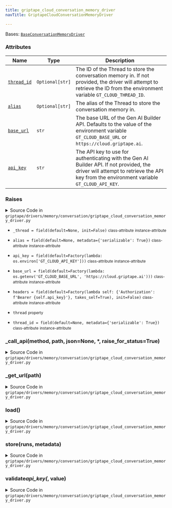 ```yaml
---
title: griptape_cloud_conversation_memory_driver
navTitle: GriptapeCloudConversationMemoryDriver

---
```


<span id="griptape.drivers.memory.conversation.griptape_cloud_conversation_memory_driver.GriptapeCloudConversationMemoryDriver"></span>

Bases:
 [`BaseConversationMemoryDriver`](./#griptape.drivers.memory.conversation.BaseConversationMemoryDriver "BaseConversationMemoryDriver (griptape.drivers.memory.conversation.BaseConversationMemoryDriver)")

### Attributes

| Name                                                                                                                                                                                                                                                                                                                                                                                                                                                                                                                                         | Type            | Description                                                                                                                                                                                |
| -------------------------------------------------------------------------------------------------------------------------------------------------------------------------------------------------------------------------------------------------------------------------------------------------------------------------------------------------------------------------------------------------------------------------------------------------------------------------------------------------------------------------------------------- | --------------- | ------------------------------------------------------------------------------------------------------------------------------------------------------------------------------------------ |
| <a href="griptape_cloud_conversation_memory_driver.mdx#griptape.drivers.memory.conversation.griptape_cloud_conversation_memory_driver.GriptapeCloudConversationMemoryDriver.thread_id" title="thread_id = field(default=None, metadata={'serializable': True})           class-attribute       instance-attribute    (griptape.drivers.memory.conversation.griptape_cloud_conversation_memory_driver.GriptapeCloudConversationMemoryDriver.thread_id)"><code class="language-python">thread_id</code></a>                                    | `Optional[str]` | The ID of the Thread to store the conversation memory in. If not provided, the driver will attempt to retrieve the ID from the environment variable `GT_CLOUD_THREAD_ID`.<br/>             |
| <a href="griptape_cloud_conversation_memory_driver.mdx#griptape.drivers.memory.conversation.griptape_cloud_conversation_memory_driver.GriptapeCloudConversationMemoryDriver.alias" title="alias = field(default=None, metadata={'serializable': True})           class-attribute       instance-attribute    (griptape.drivers.memory.conversation.griptape_cloud_conversation_memory_driver.GriptapeCloudConversationMemoryDriver.alias)"><code class="language-python">alias</code></a>                                                    | `Optional[str]` | The alias of the Thread to store the conversation memory in.<br/>                                                                                                                          |
| <a href="griptape_cloud_conversation_memory_driver.mdx#griptape.drivers.memory.conversation.griptape_cloud_conversation_memory_driver.GriptapeCloudConversationMemoryDriver.base_url" title="base_url = field(default=Factory(lambda: os.getenv('GT_CLOUD_BASE_URL', 'https://cloud.griptape.ai')))           class-attribute       instance-attribute    (griptape.drivers.memory.conversation.griptape_cloud_conversation_memory_driver.GriptapeCloudConversationMemoryDriver.base_url)"><code class="language-python">base_url</code></a> | `str`           | The base URL of the Gen AI Builder API. Defaults to the value of the environment variable `GT_CLOUD_BASE_URL` or `https://cloud.griptape.ai`.<br/>                                         |
| <a href="griptape_cloud_conversation_memory_driver.mdx#griptape.drivers.memory.conversation.griptape_cloud_conversation_memory_driver.GriptapeCloudConversationMemoryDriver.api_key" title="api_key = field(default=Factory(lambda: os.environ['GT_CLOUD_API_KEY']))           class-attribute       instance-attribute    (griptape.drivers.memory.conversation.griptape_cloud_conversation_memory_driver.GriptapeCloudConversationMemoryDriver.api_key)"><code class="language-python">api_key</code></a>                                  | `str`           | The API key to use for authenticating with the Gen AI Builder API. If not provided, the driver will attempt to retrieve the API key from the environment variable `GT_CLOUD_API_KEY`.<br/> |

### Raises

<details><summary>Source Code in <code>griptape&#47;drivers&#47;memory&#47;conversation&#47;griptape_cloud_conversation_memory_driver.py</code></summary>

```python
@define(kw_only=True)
class GriptapeCloudConversationMemoryDriver(BaseConversationMemoryDriver):
    """A driver for storing conversation memory in the Gen AI Builder.

    Attributes:
        thread_id: The ID of the Thread to store the conversation memory in. If not provided, the driver will attempt to
            retrieve the ID from the environment variable `GT_CLOUD_THREAD_ID`.
        alias: The alias of the Thread to store the conversation memory in.
        base_url: The base URL of the Gen AI Builder API. Defaults to the value of the environment variable
            `GT_CLOUD_BASE_URL` or `https://cloud.griptape.ai`.
        api_key: The API key to use for authenticating with the Gen AI Builder API. If not provided, the driver will
            attempt to retrieve the API key from the environment variable `GT_CLOUD_API_KEY`.

    Raises:
        ValueError: If `api_key` is not provided.
    """

    thread_id: Optional[str] = field(
        default=None,
        metadata={"serializable": True},
    )
    alias: Optional[str] = field(
        default=None,
        metadata={"serializable": True},
    )
    base_url: str = field(
        default=Factory(lambda: os.getenv("GT_CLOUD_BASE_URL", "https://cloud.griptape.ai")),
    )
    api_key: str = field(default=Factory(lambda: os.environ["GT_CLOUD_API_KEY"]))
    headers: dict = field(
        default=Factory(lambda self: {"Authorization": f"Bearer {self.api_key}"}, takes_self=True),
        init=False,
    )
    _thread: Optional[dict] = field(default=None, init=False)

    @api_key.validator  # pyright: ignore[reportAttributeAccessIssue]
    def validate_api_key(self, _: Attribute, value: Optional[str]) -> str:
        if value is None:
            raise ValueError(f"{self.__class__.__name__} requires an API key")
        return value

    @property
    def thread(self) -> dict:
        """Try to get the Thread by ID, alias, or create a new one."""
        if self._thread is None:
            thread = None
            if self.thread_id is None:
                self.thread_id = os.getenv("GT_CLOUD_THREAD_ID")

            if self.thread_id is not None:
                res = self._call_api("get", f"/threads/{self.thread_id}", raise_for_status=False)
                if res.status_code == 200:
                    thread = res.json()

            # use name as 'alias' to get thread
            if thread is None and self.alias is not None:
                res = self._call_api("get", f"/threads?alias={self.alias}").json()
                if res.get("threads"):
                    thread = res["threads"][0]
                    self.thread_id = thread.get("thread_id")

            # no thread by name or thread_id
            if thread is None:
                data = {"name": uuid.uuid4().hex} if self.alias is None else {"name": self.alias, "alias": self.alias}
                thread = self._call_api("post", "/threads", data).json()
                self.thread_id = thread["thread_id"]
                self.alias = thread.get("alias")

            self._thread = thread

        return self._thread  # pyright: ignore[reportReturnType]

    def store(self, runs: list[Run], metadata: dict[str, Any]) -> None:
        # serialize the run artifacts to json strings
        messages = [
            dict_merge(
                {
                    "input": run.input.to_json(),
                    "output": run.output.to_json(),
                    "metadata": {"run_id": run.id},
                },
                run.meta,
            )
            for run in runs
        ]

        body = dict_merge(
            {
                "messages": messages,
            },
            metadata,
        )

        # patch the Thread with the new messages and metadata
        # all old Messages are replaced with the new ones
        thread_id = self.thread["thread_id"] if self.thread_id is None else self.thread_id
        self._call_api("patch", f"/threads/{thread_id}", body)
        self._thread = None

    def load(self) -> tuple[list[Run], dict[str, Any]]:
        from griptape.memory.structure import Run

        thread_id = self.thread["thread_id"] if self.thread_id is None else self.thread_id

        # get the Messages from the Thread
        messages_response = self._call_api("get", f"/threads/{thread_id}/messages").json()

        # retrieve the Thread to get the metadata
        thread_response = self._call_api("get", f"/threads/{thread_id}").json()

        runs = [
            Run(
                **({"id": message["metadata"].pop("run_id", None)} if "run_id" in message.get("metadata") else {}),
                meta=message["metadata"],
                input=BaseArtifact.from_json(message["input"]),
                output=BaseArtifact.from_json(message["output"]),
            )
            for message in messages_response.get("messages", [])
        ]

        return runs, thread_response.get("metadata", {})

    def _get_url(self, path: str) -> str:
        path = path.lstrip("/")
        return griptape_cloud_url(self.base_url, f"api/{path}")

    def _call_api(
        self, method: str, path: str, json: Optional[dict] = None, *, raise_for_status: bool = True
    ) -> requests.Response:
        res = requests.request(method, self._get_url(path), json=json, headers=self.headers)
        if raise_for_status:
            res.raise_for_status()
        return res
```

</details>

-   `_thread = field(default=None, init=False)` <small>class-attribute</small> <small>instance-attribute</small>  <span id="griptape.drivers.memory.conversation.griptape_cloud_conversation_memory_driver.GriptapeCloudConversationMemoryDriver._thread"></span> 

-   `alias = field(default=None, metadata={'serializable': True})` <small>class-attribute</small> <small>instance-attribute</small>  <span id="griptape.drivers.memory.conversation.griptape_cloud_conversation_memory_driver.GriptapeCloudConversationMemoryDriver.alias"></span> 

-   `api_key = field(default=Factory(lambda: os.environ['GT_CLOUD_API_KEY']))` <small>class-attribute</small> <small>instance-attribute</small>  <span id="griptape.drivers.memory.conversation.griptape_cloud_conversation_memory_driver.GriptapeCloudConversationMemoryDriver.api_key"></span> 

-   `base_url = field(default=Factory(lambda: os.getenv('GT_CLOUD_BASE_URL', 'https://cloud.griptape.ai')))` <small>class-attribute</small> <small>instance-attribute</small>  <span id="griptape.drivers.memory.conversation.griptape_cloud_conversation_memory_driver.GriptapeCloudConversationMemoryDriver.base_url"></span> 

-   `headers = field(default=Factory(lambda self: {'Authorization': f'Bearer {self.api_key}'}, takes_self=True), init=False)` <small>class-attribute</small> <small>instance-attribute</small>  <span id="griptape.drivers.memory.conversation.griptape_cloud_conversation_memory_driver.GriptapeCloudConversationMemoryDriver.headers"></span> 

-   `thread` <small>property</small>  <span id="griptape.drivers.memory.conversation.griptape_cloud_conversation_memory_driver.GriptapeCloudConversationMemoryDriver.thread"></span> 

-   `thread_id = field(default=None, metadata={'serializable': True})` <small>class-attribute</small> <small>instance-attribute</small>  <span id="griptape.drivers.memory.conversation.griptape_cloud_conversation_memory_driver.GriptapeCloudConversationMemoryDriver.thread_id"></span> 

<span id="griptape.drivers.memory.conversation.griptape_cloud_conversation_memory_driver.GriptapeCloudConversationMemoryDriver._call_api"></span>

### \_call_api(method, path, json=None, \*, raise_for_status=True)

<details><summary>Source Code in <code>griptape&#47;drivers&#47;memory&#47;conversation&#47;griptape_cloud_conversation_memory_driver.py</code></summary>

```python
def _call_api(
    self, method: str, path: str, json: Optional[dict] = None, *, raise_for_status: bool = True
) -> requests.Response:
    res = requests.request(method, self._get_url(path), json=json, headers=self.headers)
    if raise_for_status:
        res.raise_for_status()
    return res
```

</details>

<span id="griptape.drivers.memory.conversation.griptape_cloud_conversation_memory_driver.GriptapeCloudConversationMemoryDriver._get_url"></span>

### \_get_url(path)

<details><summary>Source Code in <code>griptape&#47;drivers&#47;memory&#47;conversation&#47;griptape_cloud_conversation_memory_driver.py</code></summary>

```python
def _get_url(self, path: str) -> str:
    path = path.lstrip("/")
    return griptape_cloud_url(self.base_url, f"api/{path}")
```

</details>

<span id="griptape.drivers.memory.conversation.griptape_cloud_conversation_memory_driver.GriptapeCloudConversationMemoryDriver.load"></span>

### load()

<details><summary>Source Code in <code>griptape&#47;drivers&#47;memory&#47;conversation&#47;griptape_cloud_conversation_memory_driver.py</code></summary>

```python
def load(self) -> tuple[list[Run], dict[str, Any]]:
    from griptape.memory.structure import Run

    thread_id = self.thread["thread_id"] if self.thread_id is None else self.thread_id

    # get the Messages from the Thread
    messages_response = self._call_api("get", f"/threads/{thread_id}/messages").json()

    # retrieve the Thread to get the metadata
    thread_response = self._call_api("get", f"/threads/{thread_id}").json()

    runs = [
        Run(
            **({"id": message["metadata"].pop("run_id", None)} if "run_id" in message.get("metadata") else {}),
            meta=message["metadata"],
            input=BaseArtifact.from_json(message["input"]),
            output=BaseArtifact.from_json(message["output"]),
        )
        for message in messages_response.get("messages", [])
    ]

    return runs, thread_response.get("metadata", {})
```

</details>

<span id="griptape.drivers.memory.conversation.griptape_cloud_conversation_memory_driver.GriptapeCloudConversationMemoryDriver.store"></span>

### store(runs, metadata)

<details><summary>Source Code in <code>griptape&#47;drivers&#47;memory&#47;conversation&#47;griptape_cloud_conversation_memory_driver.py</code></summary>

```python
def store(self, runs: list[Run], metadata: dict[str, Any]) -> None:
    # serialize the run artifacts to json strings
    messages = [
        dict_merge(
            {
                "input": run.input.to_json(),
                "output": run.output.to_json(),
                "metadata": {"run_id": run.id},
            },
            run.meta,
        )
        for run in runs
    ]

    body = dict_merge(
        {
            "messages": messages,
        },
        metadata,
    )

    # patch the Thread with the new messages and metadata
    # all old Messages are replaced with the new ones
    thread_id = self.thread["thread_id"] if self.thread_id is None else self.thread_id
    self._call_api("patch", f"/threads/{thread_id}", body)
    self._thread = None
```

</details>

<span id="griptape.drivers.memory.conversation.griptape_cloud_conversation_memory_driver.GriptapeCloudConversationMemoryDriver.validate_api_key"></span>

### validate*api_key(*, value)

<details><summary>Source Code in <code>griptape&#47;drivers&#47;memory&#47;conversation&#47;griptape_cloud_conversation_memory_driver.py</code></summary>

```python
@api_key.validator  # pyright: ignore[reportAttributeAccessIssue]
def validate_api_key(self, _: Attribute, value: Optional[str]) -> str:
    if value is None:
        raise ValueError(f"{self.__class__.__name__} requires an API key")
    return value
```

</details>
